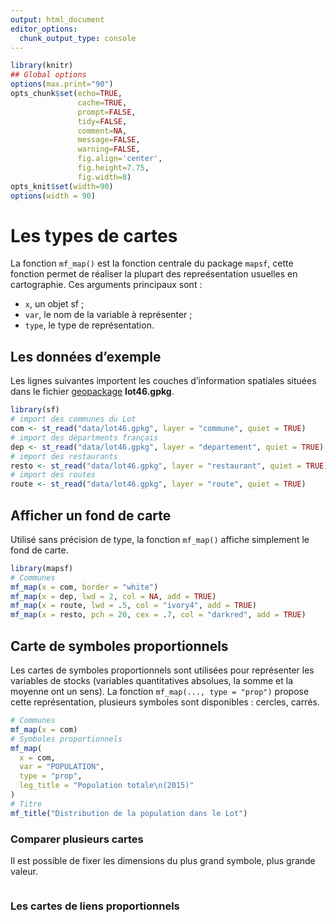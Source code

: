 ```yaml
---
output: html_document
editor_options: 
  chunk_output_type: console
---
```

```r
library(knitr)
## Global options
options(max.print="90")
opts_chunk$set(echo=TRUE,
               cache=TRUE,
               prompt=FALSE,
               tidy=FALSE,
               comment=NA,
               message=FALSE,
               warning=FALSE,
               fig.align='center',
               fig.height=7.75, 
               fig.width=8)
opts_knit$set(width=90)
options(width = 90)
```


# Les types de cartes  {#chapitre2}

La fonction `mf_map()` est la fonction centrale du package `mapsf`, cette fonction permet de réaliser la plupart des repreésentation usuelles en cartographie. 
Ces arguments principaux sont :

- `x`, un objet sf ;
- `var`, le nom de la variable à représenter ;
- `type`, le type de représentation.

## Les données d'exemple

Les lignes suivantes importent les couches d'information spatiales situées dans le fichier [geopackage](https://www.geopackage.org/) **lot46.gpkg**.

```r
library(sf)
# import des communes du Lot
com <- st_read("data/lot46.gpkg", layer = "commune", quiet = TRUE)
# import des départments français
dep <- st_read("data/lot46.gpkg", layer = "departement", quiet = TRUE)
# import des restaurants
resto <- st_read("data/lot46.gpkg", layer = "restaurant", quiet = TRUE)
# import des routes
route <- st_read("data/lot46.gpkg", layer = "route", quiet = TRUE)

```


## Afficher un fond de carte

Utilisé sans précision de type, la fonction `mf_map()` affiche simplement le fond de carte. 

```r
library(mapsf)
# Communes
mf_map(x = com, border = "white")
mf_map(x = dep, lwd = 2, col = NA, add = TRUE)
mf_map(x = route, lwd = .5, col = "ivory4", add = TRUE)
mf_map(x = resto, pch = 20, cex = .7, col = "darkred", add = TRUE)
```






## Carte de symboles proportionnels

Les cartes de symboles proportionnels sont utilisées pour représenter les variables de stocks (variables quantitatives absolues, la somme et la moyenne ont un sens). 
La fonction `mf_map(..., type = "prop")` propose cette représentation, plusieurs symboles sont disponibles : cercles, carrés. 

```r
# Communes
mf_map(x = com)
# Symboles proportionnels
mf_map(
  x = com, 
  var = "POPULATION",
  type = "prop",
  leg_title = "Population totale\n(2015)"
)
# Titre
mf_title("Distribution de la population dans le Lot")
```

### Comparer plusieurs cartes

Il est possible de fixer les dimensions du plus grand symbole, plus grande valeur.

```r



```

### Les cartes de liens proportionnels




<!-- ## Carte choroplèthe -->
<!-- Les cartes choroplèthes sont utilisées pour représenter les variables de ratios (variables quantitatives relatives, la moyenne a un sens, la somme n'a pas de sens).  -->

<!-- Pour ce genre de représentation il faut au préalable : -->

<!-- * choisir une méthode de discrétisation pour transformer une série statistique continue en classes définies par des intervalles,  -->
<!-- * choisir un nombre de classes,  -->
<!-- * choisir une palette de couleurs. -->

<!-- La fonction `choroLayer()` permet de créer des cartes choroplètes . Les arguments `nclass`,  `method` et `breaks` servent à paramétrer les discrétisations et la fonction `getBreaks()` permet de travailler sur les discrétisations en dehors de la fonction `choroLayer()`. De même, l'argument `col` est utilisé pour renseigner une palette de couleur mais plusieurs fonctions peuvent être utilisées pour paramétrer les palettes en dehors de la fonction (`carto.pal()`...).  -->


<!-- ```{r choro} -->
<!-- # Densité de population (hab./km2) en utilisant la fonction sf::st_area() -->
<!-- mtq$POPDENS <- 1e6 * mtq$POP / as.numeric(st_area(mtq)) -->
<!-- mf_map( -->
<!--   x = mtq,  -->
<!--   var = "POPDENS", -->
<!--   type = "choro", -->
<!--   breaks = "quantile", -->
<!--   pal = "Dark Mint", -->
<!--   leg_title = "Densité de population\n(habitants par km2)" -->
<!-- ) -->
<!-- mf_title("Distribution de la population en Martinique (2015)") -->
<!-- ``` -->


<!-- ### Discrétisations {#discretisation} -->

<!-- La fonction `mf_get_breaks()` met à disposition les méthodes de discrétisations de variables classique : quantiles, moyenn/écart-type, amplitudes égales, moyennes emboitées, Fisher-Jenks, géométrique ... -->

<!-- ```{r discr2, fig.height=3, fig.width=5, dm=FALSE} -->

<!-- ``` -->


<!-- ### Les cartes de points  -->




<!-- ### Palettes de couleurs {#palettes} -->

<!-- La fonction `mf_get_pal()` permet d'afficher toutes palettes de couleurs disponibles dans `cartography`. -->
<!-- La fonction `carto.pal()` permet de construire une palette de couleur. -->
<!-- Il est possible de créer des palettes associant 2 couleurs.  -->

<!-- ```{r pal2,  fig.height=3, nm=TRUE} -->
<!-- mypal <- mf_get_pal(n = c(6,3), palette = c("Reds 3", "Greens")) -->
<!-- image(1:9, 1, as.matrix(1:9), col=mypal, xlab = "", ylab = "", xaxt = "n",  -->
<!--       yaxt = "n",bty = "n") -->
<!-- ``` -->


<!-- ## Carte de typologie  -->
<!-- Les cartes de typologies sont utilisées pour représenter les variables qualitatives.  -->
<!-- La fonction `typoLayer()` propose cette représentation. L'argument `legend.values.order` sert à ordonner les modalités dans la légende. -->

<!-- ```{r typolo} -->
<!-- mf_map( -->
<!--   x = mtq,  -->
<!--   var="STATUS", -->
<!--   type = "typo", -->
<!--   pal = c("aquamarine4", "yellow3","wheat"),  -->
<!--   lwd = .7, -->
<!--   val_order = c("Prefecture", -->
<!--                           "Sub-prefecture",  -->
<!--                           "Simple municipality"), -->
<!--   leg_pos = "topright", -->
<!--   leg_title = "" -->
<!-- ) -->
<!-- mf_title("Statut Administratif") -->
<!-- ``` -->


<!-- ### Ordonner les valeurs dans la légende -->


<!-- ### Les cartes de points -->


<!-- ### Les cartes de liens -->



<!-- ## Les cartes en symboles gradués -->

<!-- ### Polygons -->

<!-- ### points -->

<!-- ### lignes -->



<!-- ## Les cartes en symboles  -->




<!-- ## Carte de stocks et de ratios  -->
<!-- La fonction `propSymbolsChoroLayer()` représente des symboles proportionnels dont les surfaces sont proportionnelles aux valeurs d'une variable et dont la couleur repose sur la discrétisation d'une seconde variable. La fonction utilise les arguments des fonctions `propSymbolsLayer()` et `choroLayer()`.  -->

<!-- ```{r choroprop} -->
<!-- mf_map( -->
<!--   x = mtq,  -->
<!--   col="darkseagreen3",  -->
<!--   border="darkseagreen4",   -->
<!--   bg = "lightblue1" -->
<!-- ) -->
<!-- mf_map( -->
<!--   x = mtq,  -->
<!--   var = c("POP", "MED"), -->
<!--   type = "prop_choro", -->
<!--   border = "grey50", -->
<!--   lwd = 1, -->
<!--   leg_pos = c("topright", "bottomleft"),  -->
<!--   leg_title = c("Population", "Revenu\nmédian\n(en euros)"), -->
<!--   breaks = "equal",  -->
<!--   nbreaks = 4,  -->
<!--   pal = "Magenta", -->
<!--   leg_val_rnd = c(0,-2))  -->
<!-- mf_title("Population et richesse en Martinique, 2015") -->
<!-- ``` -->

<!-- ## Carte de stocks et de qualitative  -->
<!-- La fonction `propSymbolsTypoLayer()` représente des symboles proportionnels dont les surfaces sont proportionnelles aux valeurs d'une variable et dont la couleur représente les modalités d'une variable qualitative. La fonction utilise les arguments des fonctions `propSymbolsLayer()` et `typoLayer()`.  -->

<!-- ```{r typoprop} -->
<!-- mf_map( -->
<!--   x = mtq,  -->
<!--   col="darkseagreen3",  -->
<!--   border="darkseagreen4",   -->
<!--   bg = "lightblue1" -->
<!-- ) -->
<!-- mf_map( -->
<!--   x = mtq,  -->
<!--   var = c("POP", "STATUS"), -->
<!--   type = "prop_typo",  -->
<!--   symbol = "circle", -->
<!--   pal = c("aquamarine4", "yellow3","wheat"), -->
<!--   leg_pos = c("bottomleft","topright"), -->
<!--   leg_title = c("Population\n(2015)", -->
<!--                 "Statut administratif"), -->
<!--   val_order = c("Prefecture", -->
<!--                           "Sub-prefecture",  -->
<!--                           "Simple municipality") -->
<!-- ) -->
<!-- mf_title("Population en Martinique") -->
<!-- ``` -->

<!-- ## Cartes symboles + choro -->

<!-- ## Les cartes raster -->

<!-- `mf_raster()` -->














